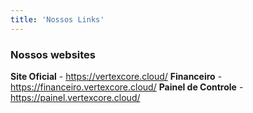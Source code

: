 ```yaml
---
title: 'Nossos Links'
---
```



### Nossos websites
**Site Oficial** - https://vertexcore.cloud/
**Financeiro** - https://financeiro.vertexcore.cloud/
**Painel de Controle** - https://painel.vertexcore.cloud/